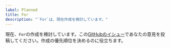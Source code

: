 ```yaml
---
label: Planned
title: For
description: "`For`は、現在作成を検討しています。"
---
```


現在、`For`の作成を検討しています。この[GitHubのイシュー](https://github.com/yamada-ui/yamada-ui/issues/3219)であなたの意見を投稿してください。作成の優先順位を決めるのに役立ちます。
